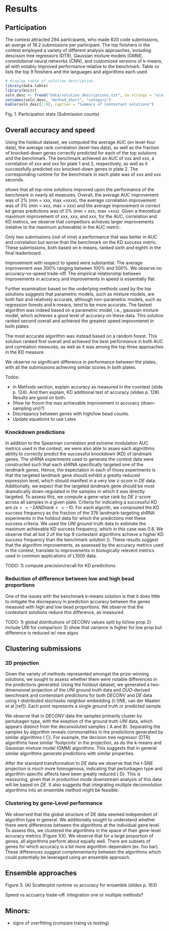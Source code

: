 # Results

## Participation

The contest attracted 294 participants, who made 820 code submissions, an averge of 18.2 submissions per participant. The top finishers in the contest employed a variety of different analysis approaches, including descision tree regressors (DTR), Gaussian mixture models (GMM), convolutional neural networks (CNN), and customized versions of k-means, all with notably improved performance relative to the benchmark. Table xx lists the top 9 finishers and the languages and algorithms each used.

```r
# display table of solution description
library(data.table)
library(knitr)
soln_desc <- fread("data/solution_descriptions.txt", na.strings = "n/a")
setnames(soln_desc, "method_short", "category")
kable(soln_desc[1:9], caption = "Summary of contestant solutions")
```

Fig. 1. Participation stats (Submission counts)

## Overall accuracy and speed

Using the holdout dataset, we computed the average AUC (on level-four data), the average rank correlation (level-two data), as well as the fraction of knocked-down genes correctly predicted for each of the top solutions and the benchmark. The benchmark achieved an AUC of xxx and xxx, a correlation of xxx and xxx for plate 1 and 2, respectively, as well as  it successfully predicted xxx knocked-down genes in plate 2. The corresponding runtime for the benchmark in each plate was of xxx and xxx seconds. 

\Fig{acc-vs-speed} shows that all top-nine solutions improved upon the performance of the benchmark in nearly all measures. Overall, the average AUC improvement was of 2% (min = xxx, max =xxxx), the average correlation improvement was of 3% (min = xxx, max = xxx) and the average improvement in correct kd genes predictions was of 3% (min = xxx, max =xxx).  Given a theoretical maximum improvement of xxx, xxx, and xxx, for the AUC, correlation and KD metrics, we observe that competitors achieves larger improvements (relative to the maximum achievable) in the AUC metric. 

Only two submissions (out of nine) a performance that was better in AUC and correlation but worse than the benchmark on the KD success metric. These submissions, both based on k-means, ranked sixth and eighth in the final leaderboard.


<!-- Note that the theoretical maximum improvement in the AUC metric was 14% = 1/bench, and the theoretical maximum improvement for the correlation was 60% = 1/cor.bench, given both measures cannot be greater than one. Thus, we find solutions achieved greater improvements in auc relative to the theoretical max, than in the correlation metric.   -->

Improvement with respect to speed were substantial. The average improvement was 300% ranging between 100% and 500%. We observe no accuracy-vs-speed trade-off. The empirical relationship between improvements in accuracy and improvements in speed is essentially flat. 

Further examination based on the underlying methods used by the top solutions suggests that parametric models, such as mixture models, are both fast and relatively accurate, although non-parametric models, such as regression forests and k-means, tend to be more accurate.  The fastest algorithm was indeed based on a parametric model, i.e., gaussian mixture model, which achieves a good level of accuracy on these data. This solution ranked second overall and achieved the greatest speed improvmenet in both plates. 

The most accurate algorithm was instead based on a random forest. This solution ranked first overall and achieved the best performance in both AUC and correlation measures, as well as it was among the top three approaches in the KD measure. 

We observe no significant difference in performance between the plates, with all the submissions achieving similar scores in both plates. 

<!-- 
Fig. 2. (A) Leaderboard (all scores) 
        (B) Disaggregated scores for top 10 
            (barplot for mean of the 2 plates by submission and for each metric)
        (C) Scatter plot runtime vs accuracy (mean of AUC and Correlation)
 -->

\color{red}

Todos:

- In Methods section, explain accuracy as measured in the coontest (slide p. 124). And then explain, KD additional test of accuracy (slides p. 128). Results are good on both.
- (How far froom the max achievable improvement in accuracy (down-sampling uni)?)
- Discrepancy between genes with high/low bead counts.
- Update equations to use Latex

\color{black}

### Knockdown predictions

In addition to the Spearman correlation and extreme modulation AUC metrics used in the contest, we were also able to asses each algorithms ability to correctly predict the successful knockdown (KD) of landmark genes. The shRNA experiments used to generate the contest data were constructed such that each shRNA specifically targeted one of the landmark genes. Hence, the expectation in each of those experiments is that the targeted landmark gene should exhibit a greatly reduced expression level, which should manifest in a very low z-score in $DE$ data. Additionally, we expect that the targeted landmark gene should be most dramatically down-regulated in the samples in which it was directly targeted. To assess this, we compute a gene-wise rank by $DE$ z-score across all samples in a given plate. Criteria for indicating a successful KD are $zs <= -2 AND rank <= -10$. For each algorith, we compouted the KD success frequency as the fraction of the 376 landmark-targeting shRNA experiments in the holdout data for which the predictions met these success criteria. We used the $UNI$ ground-truth data to estimate the maximum achievable KD success frequency, which in this case was 0.8. We observe that all but 2 of the top 9 contestant algorithms achieve a higher KD success frequency than the benchmark solution (\Fig{kd_barplot}). These results suggest that the algorithm improvements, as assessed by the accuracy metrics used in the contest, translate to improvements in biologically relevent metrics used in common applications of L1000 data.

\color{red}
TODO: 1) compute precision/recall for KD predictions

\color{black}

### Reduction of difference between low and high bead proportions

One of the issues with the benchmark k-means solution is that it does little to mitigate the discrepancy in prediction accuracy between the genes measued with high and low bead proportions. We observe that the contestant solutions reduce this difference, as measured 

\color{red}
TODO: 1) global distributions of DECONV values split by hi/low prop
      2) include UNI for comparison
      3) show that variance is higher for low prop but difference is reduced w/ new algos

\color{black}

## Clustering submissions

### 2D projection

Given the variety of methods represented amongst the prize-winning solutions, we sought to assess whether there were notable differences in the predictions generated. Using the holdout dataset, we generated a two-dimensional projection of the $UNI$ ground truth data and $DUO$-derived benchmark and contenstant predictions for both $DECONV$ and $DE$ data using t-distributed stochastic neighbor embedding (t-SNE, van der Maaten et al [ref]). Each point represents a single ground truth or predicted sample.

We observe that in $DECONV$ data the samples primarily cluster by pertubagen type, with the exeption of the ground truth $UNI$ data, which appears distinct from the deconvoluted samples (\Fig{tsne_figure} A and B). Separating the samples by algorithm reveals commonalities in the predictions generated by similar algorithms (\Fig{tsne_figure} C). For example, the decision tree regressor (DTR) algorithms have similar 'footprints' in the projection, as do the k-means and Gaussian mixture model (GMM) algorithms. This suggests that in general similar algorithms generate predictions with similar properties.

After the standard transformation to $DE$ data we observe that the t-SNE projection is much more homogenous, indicating that perturbagen type and algorithm-specific affects have been greatly reduced (\Fig{tsne_figure} D). This is reassuring, given that in production mode downstream analysis of this data will be based on $DE$. It also suggests that integrating multiple deconvolution algorithms into an ensemble method might be feasible. 

### Clustering by gene-Level performance

We observed that the global structure of DE data seemed independent of algorithm type in general. We additionally sought to understand whether there were differences between the algorithms at the individual gene level. To assess this, we clustered the algorithms in the space of their gene-level accuracy metrics (Figure XX). We observe that for a large proportion of genes, all algorithms perform about equally well. There are subsets of genes for which accuracy is a bit more algorithm-dependent \color{red}(ex. foo bar).\color{black} These differences suggest complementarity between the algorithms which could potentially be leveraged using an ensemble approach.

## Ensemble approaches

Figure 3. (A) Scatterplot runtime vs accuracy for ensamble (slides p. 163)

Speed vs accuarcy trade-off. Integration one or multiple methods?


## Minors:

- signs of overfitting (compare traing vs testing)


